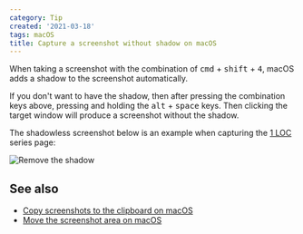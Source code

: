 ```yaml
---
category: Tip
created: '2021-03-18'
tags: macOS
title: Capture a screenshot without shadow on macOS
---
```


When taking a screenshot with the combination of <kbd>cmd</kbd> + <kbd>shift</kbd> + <kbd>4</kbd>, macOS adds a shadow to the screenshot automatically.

If you don't want to have the shadow, then after pressing the combination keys above, pressing and holding the <kbd>alt</kbd> + <kbd>space</kbd> keys.
Then clicking the target window will produce a screenshot without the shadow.

The shadowless screenshot below is an example when capturing the [1 LOC](https://phuoc.ng/collection/1-loc) series page:

![Remove the shadow](/assets/tips/remove-shadow.png)

## See also

-   [Copy screenshots to the clipboard on macOS](https://phuoc.ng/collection/tips/copy-screenshots-to-the-clipboard-on-macos)
-   [Move the screenshot area on macOS](https://phuoc.ng/collection/tips/move-the-screenshot-area-on-macos)
